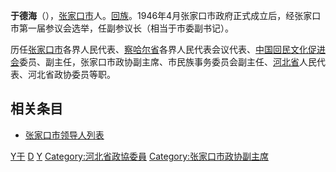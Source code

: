 {{Dablink|此人物姓“[[于姓|-{于}-]]”（发音：Yú<!-- 请参看《国语辞典》及《现代汉语词典》-->）而不是“[[於姓|-{於}-]]”。}}
{{noteTA
|reason=5
|T=zh:于德海; zh-hans:于德海; zh-hant:于德海; zh-tw:于德海;
|1=zh:于德海; zh-hans:于德海; zh-hant:于德海; zh-tw:于德海;
|2=zh:于;zh-hans:于;zh-hant:于;zh-tw:于;zh-hk:于;zh-mo:于;
|G1=姓氏
}}
'''于德海'''（{{bd|1877年||1965年|catIdx=Y于}}），[[张家口市|张家口市]]人。[[回族|回族]]。1946年4月张家口市政府正式成立后，经张家口市第一届参议会选举，任副参议长（相当于市委副书记）。

历任[[张家口市|张家口市]]各界人民代表、[[察哈尔省|察哈尔省]]各界人民代表会议代表、[[中国回民文化促进会|中国回民文化促进会]]委员、副主任，张家口市政协副主席、市民族事务委员会副主任、[[河北省|河北省]]人民代表、河北省政协委员等职。

==相关条目==
*[[张家口市领导人列表|张家口市领导人列表]]

[[Category:张家口人|Y于]]
[[Category:于姓|D]]
[[Category:回族人|Y]]
[[Category:河北省政協委員|Category:河北省政協委員]]
[[Category:张家口市政协副主席|Category:张家口市政协副主席]]


{{China-poli-bio-stub}}